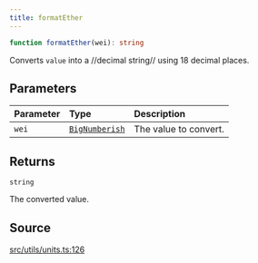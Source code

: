 ```yaml
---
title: formatEther
---
```


```ts
function formatEther(wei): string
```

Converts `value` into a //decimal string// using 18 decimal places.

## Parameters

| Parameter | Type | Description |
| :------ | :------ | :------ |
| `wei` | [`BigNumberish`](/content/type-aliases/BigNumberish) | The value to convert. |

## Returns

`string`

The converted value.

## Source

[src/utils/units.ts:126](https://github.com/dominant-strategies/quais-6.js/blob/95934f9b18ff90a0666dd9772179b612f2ad5510/src/utils/units.ts#L126)
